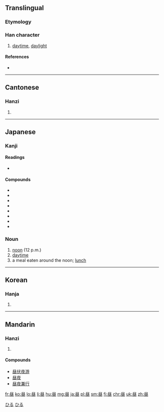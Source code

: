 {{also|晝}}
==Translingual==

===Etymology===
{{Han simp|晝|f=聿|t=尺}}

===Han character===
{{Han char|rn=72|rad=日|as=05|sn=9|four=|canj=尸人日一 (SOAM)|ids=⿵[[尺]][[旦]]}}

# [[daytime]], [[daylight]]

====References====
* {{Han ref|kx=0494.181|dkj=13886|dj=0859.070|hdz=21504.030|uh=663C|ud=26172}}

----

==Cantonese==

===Hanzi===
{{yue-hanzi|jyut=zau3|y=jau3|tra=晝}}

# {{defn|lang=yue|sort=日05}}

----

==Japanese==

===Kanji===
{{ja-kanji|grade=2|rs=日05|style=s|kyu=晝}}

====Readings====
* {{ja-readings
|on=[[ちゅう]] (chū) < [[ちう]] (chiu)
|kun=[[ひる]] (hiru)}}

====Compounds====
* {{l|ja|昼御飯|gloss=lunch|tr=ひるごはん, hirugohan}}
* {{l|ja|昼間人口}}
* {{l|ja|昼食|gloss=lunch|tr=ちゅうしょく, chūshoku}}
* {{l|ja|昼夜}}
* {{l|ja|昼餉}}
* {{l|ja|昼下がり}}
* {{l|ja|白昼}}
* {{l|ja|真昼}}

===Noun===
{{ja-noun|ひる}}

# [[noon]] (12 p.m.)
# [[daytime]]
# a meal eaten around the noon; [[lunch]]

[[Category:1000 Japanese basic words|ひる]]
[[Category:ja:Time|ひる]]

----

==Korean==

===Hanja===
{{ko-hanja|hangeul=주|eumhun=|rv=ju|mr=chu|y=cwu}}

# {{defn|lang=ko|sort=日05}}

----

==Mandarin==

===Hanzi===
{{cmn-hanzi|tra=晝|pin=[[zhòu]] ([[zhou4]])|wg=chou<sup>4</sup>}}

# {{defn|lang=cmn|sort=日05}}

====Compounds====
* [[昼伏夜游]]
* [[昼夜]]
* [[昼夜兼行]]

[[fr:昼]]
[[ko:昼]]
[[lo:昼]]
[[li:昼]]
[[hu:昼]]
[[mg:昼]]
[[ja:昼]]
[[pl:昼]]
[[sm:昼]]
[[fi:昼]]
[[chr:昼]]
[[uk:昼]]
[[zh:昼]]